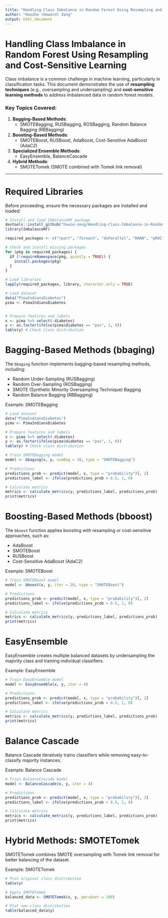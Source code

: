 ```yaml
---
title: "Handling Class Imbalance in Random Forest Using Resampling and Cost-Sensitive Learning"
author: "Haozhe (Howard) Zeng"
output: html_document
---
```


# Handling Class Imbalance in Random Forest Using Resampling and Cost-Sensitive Learning

Class imbalance is a common challenge in machine learning, particularly in classification tasks. This document demonstrates the use of **resampling techniques** (e.g., oversampling and undersampling) and **cost-sensitive learning methods** to address imbalanced data in random forest models.

### Key Topics Covered:
1. **Bagging-Based Methods**:
   - SMOTEBagging, RUSBagging, ROSBagging, Random Balance Bagging (RBBagging)
2. **Boosting-Based Methods**:
   - SMOTEBoost, RUSBoost, AdaBoost, Cost-Sensitive AdaBoost (AdaC2)
3. **Specialized Ensemble Methods**:
   - EasyEnsemble, BalanceCascade
4. **Hybrid Methods**:
   - SMOTETomek (SMOTE combined with Tomek link removal)

---

# Required Libraries

Before proceeding, ensure the necessary packages are installed and loaded:

```r
# Install and load ImbalanceRF package
devtools::install_github("howie-zeng/Handling-Class-Imbalance-in-Random-Forest-Using-Resampling-and-Cost-Sensitive-Learning", force = TRUE)
library(ImbalanceRF)
```

```r
required_packages <- c("rpart", "foreach", "doParallel", "RANN", "pROC", "mlbench", "dplyr", "randomForest")

# Check and install missing packages
for (pkg in required_packages) {
  if (!requireNamespace(pkg, quietly = TRUE)) {
    install.packages(pkg)
  }
}

# Load libraries
lapply(required_packages, library, character.only = TRUE)

# Load dataset
data("PimaIndiansDiabetes")
pima <- PimaIndiansDiabetes


# Prepare features and labels
x <- pima %>% select(-diabetes)
y <- as.factor(ifelse(pima$diabetes == "pos", 1, 0))
table(y) # Check class distribution

```

# Bagging-Based Methods (bbaging)
The `bbaging` function implements bagging-based resampling methods, including:

- Random Under-Sampling (RUSBagging)
- Random Over-Sampling (ROSBagging)
- SMOTE (Synthetic Minority Oversampling Technique) Bagging
- Random Balance Bagging (RBBagging)

Example: SMOTEBagging
```r
# Load dataset
data("PimaIndiansDiabetes")
pima <- PimaIndiansDiabetes

# Prepare features and labels
x <- pima %>% select(-diabetes)
y <- as.factor(ifelse(pima$diabetes == "pos", 1, 0))
table(y) # Check class distribution

# Train SMOTEBagging model
model <- bbaging(x, y, numBag = 10, type = "SMOTEBagging")

# Predictions
predictions_prob <- predict(model, x, type = "probability")[, 2]
predictions_label <- ifelse(predictions_prob > 0.5, 1, 0)

# Calculate metrics
metrics <- calculate_metrics(y, predictions_label, predictions_prob)
print(metrics)

```


# Boosting-Based Methods (bboost)
The `bboost` function applies boosting with resampling or cost-sensitive approaches, such as:

- AdaBoost
- SMOTEBoost
- RUSBoost
- Cost-Sensitive AdaBoost (AdaC2)

Example: SMOTEBoost

```r
# Train SMOTEBoost model
model <- bboost(x, y, iter = 20, type = "SMOTEBoost")

# Predictions
predictions_prob <- predict(model, x, type = "probability")[, 2]
predictions_label <- ifelse(predictions_prob > 0.5, 1, 0)

# Calculate metrics
metrics <- calculate_metrics(y, predictions_label, predictions_prob)
print(metrics)


```

# EasyEnsemble
EasyEnsemble creates multiple balanced datasets by undersampling the majority class and training individual classifiers.

Example: EasyEnsemble

```r
# Train EasyEnsemble model
model <- EasyEnsemble(x, y, iter = 4)

# Predictions
predictions_prob <- predict(model, x, type = "probability")[, 2]
predictions_label <- ifelse(predictions_prob > 0.5, 1, 0)

# Calculate metrics
metrics <- calculate_metrics(y, predictions_label, predictions_prob)
print(metrics)


```


# Balance Cascade
Balance Cascade iteratively trains classifiers while removing easy-to-classify majority instances.

Example: Balance Cascade

```r
# Train BalanceCascade model
model <- BalanceCascade(x, y, iter = 4)

# Predictions
predictions_prob <- predict(model, x, type = "probability")[, 2]
predictions_label <- ifelse(predictions_prob > 0.5, 1, 0)

# Calculate metrics
metrics <- calculate_metrics(y, predictions_label, predictions_prob)
print(metrics)


```

# Hybrid Methods: SMOTETomek
SMOTETomek combines SMOTE oversampling with Tomek link removal for better balancing of the dataset.

Example: SMOTETomek

```r
# Plot original class distribution
table(y)

# Apply SMOTETomek
balanced_data <- SMOTETomek(x, y, percOver = 100)

# Plot new class distribution
table(balanced_data$y)


```

